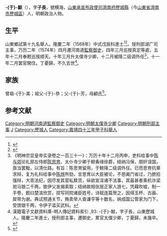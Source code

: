 {{明清人物信息框
| 姓名 = -{于}-鯨
| 原名 =
| 圖片名稱= 
| 圖片大小 =
| 圖片說明 = 
| 最高職務 = 太僕寺少卿
| 國家 = 大明 
| 爵位 =
| 籍貫 = 山東濟南府歷城縣
| 族裔 = 
| 字號 = 字子長，號横海
| 諡號 =
| 出生日期 = 嘉靖十八年（1539年）
| 出生地點 = 
| 逝世日期 = 卒年不詳 
| 逝世地點 =
| 墓葬 =
| 配偶 = 
| 親屬 = 
| 出身 =
* 嘉靖四十三年甲子科舉人
* 隆慶二年戊辰科同進士出身
| 經歷 =
| 著作 =  
}}
'''-{于}-鯨'''（{{bd|1539年||？||Yu}}），字'''子長'''，號横海，[[山東承宣布政使司|山東承宣布政使司]][[濟南府|濟南府]][[歷城縣|歷城縣]]（今[[山東省|山東省]][[濟南市|濟南市]][[歷城區|歷城區]]）人，明朝政治人物。

== 生平 ==
山東鄉試第十九名舉人。隆慶二年（1568年）中式戊辰科進士<ref>{{Cite book|title=《皇明贡举考》卷五|last=（明）[[张朝瑞|张朝瑞]]|first=|publisher=《续修四库全书》史部第828册|year=|isbn=|location=|pages=}}</ref><ref>{{Cite book|title=贡举志五种 上|last=鲁小俊，江俊伟著|first=|publisher=武汉：武汉大学出版社|year=2009|isbn=978-7-307-07043-1|location=|pages=}}</ref>。授刑部湖广司主事，万历二年（1574年）四月遷河南道[[監察御史|監察御史]]，四年三月巡按真定等處，五年十二月奉敕巡按顺天。十年三月升太僕寺少卿，十二月被降二级调外任<ref>《明神宗显皇帝实录卷之一百三十一》：万历十年十二月丙申，吏科给事中[[陈与郊|陈与郊]]论礼部左侍郎[[陈思育|陈思育]]、太仆寺少卿于鲸夤缘徐爵，结纳冯保，朋奸误国，亟当罢黜，以清仕路。有旨：陈思育留用，于鲸降二级调外任。已而思育抗章求辩，复为礼科给事中[[陈烨|陈烨]]所劾，言思育以大臣被论，不思阖门省过，乃摭拾强辩，大乖法纪，因尽发其营私黩货，纵欲宣淫诸不法事，其最甚者乘机诈梁驸马银二千两，致伊父发揭索取；结纳故相张居正家人游七，凭藉吹嘘，制一手卷，题曰楚滨欣赏，捏写同院诸臣姓号，诗赋连篇贺之，因得玉杯、古画、犀带为谢。典试预通关节，贿卖举人查谦亨等十数名，纳成国公管家为门下，受馈银千两，令伊子滥买武科。</ref>，十一年二月罢官閑住。丁憂歸，不久去世<ref>漢籍電子文獻資料庫-明人傳記資料索引 ,93: -{于}-鯨，字子長，山東歷城人。隆慶二年進士，授刑部主事，遷御史，累官太僕少卿，丁憂歸，未幾卒。</ref>。

== 家族 ==
曾祖-{于}-美；祖父-{于}-恭；父-{于}-芳，母顧氏<ref>{{Cite book|title=天一阁藏明代科举录选刊 登科录 点校本|last=龚延明主编|first=|publisher=宁波出版社|year=2016|isbn=978-7-5526-2320-8|location=宁波|pages=|quote=《天一閣藏明代科舉錄選刊.登科錄》之《隆慶二年戊辰科登科錄》}}</ref>。

==参考文献==
{{reflist}}

{{隆慶二年戊辰科殿試金榜}}
{{DEFAULTSORT:Yu于}}
[[Category:明朝河南道監察御史|Category:明朝河南道監察御史]]
[[Category:明朝太僕寺少卿|Category:明朝太僕寺少卿]]
[[Category:明朝刑部主事|Category:明朝刑部主事]]
[[Category:于姓|J]]
[[Category:歷城人|Category:歷城人]]
[[Category:嘉靖四十三年甲子科舉人|Category:嘉靖四十三年甲子科舉人]]